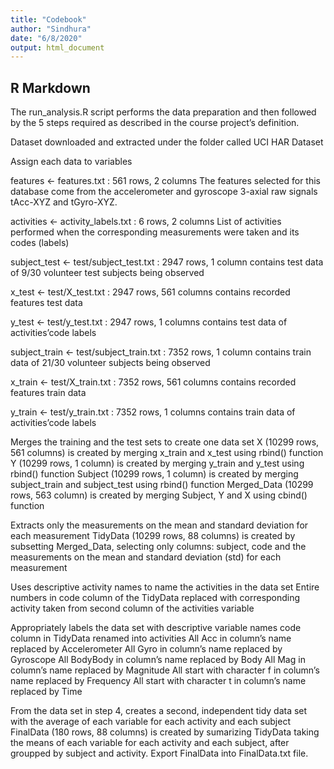 ```yaml
---
title: "Codebook"
author: "Sindhura"
date: "6/8/2020"
output: html_document
---
```


## R Markdown

The run_analysis.R script performs the data preparation and then followed by the 5 steps required as described in the course project’s definition.

Dataset downloaded and extracted under the folder called UCI HAR Dataset

Assign each data to variables

features <- features.txt : 561 rows, 2 columns
The features selected for this database come from the accelerometer and gyroscope 3-axial raw signals tAcc-XYZ and tGyro-XYZ.

activities <- activity_labels.txt : 6 rows, 2 columns
List of activities performed when the corresponding measurements were taken and its codes (labels)

subject_test <- test/subject_test.txt : 2947 rows, 1 column
contains test data of 9/30 volunteer test subjects being observed

x_test <- test/X_test.txt : 2947 rows, 561 columns
contains recorded features test data

y_test <- test/y_test.txt : 2947 rows, 1 columns
contains test data of activities’code labels

subject_train <- test/subject_train.txt : 7352 rows, 1 column
contains train data of 21/30 volunteer subjects being observed

x_train <- test/X_train.txt : 7352 rows, 561 columns
contains recorded features train data

y_train <- test/y_train.txt : 7352 rows, 1 columns
contains train data of activities’code labels

Merges the training and the test sets to create one data set
X (10299 rows, 561 columns) is created by merging x_train and x_test using rbind() function
Y (10299 rows, 1 column) is created by merging y_train and y_test using rbind() function
Subject (10299 rows, 1 column) is created by merging subject_train and subject_test using rbind() function
Merged_Data (10299 rows, 563 column) is created by merging Subject, Y and X using cbind() function

Extracts only the measurements on the mean and standard deviation for each measurement
TidyData (10299 rows, 88 columns) is created by subsetting Merged_Data, selecting only columns: subject, code and the measurements on the mean and standard deviation (std) for each measurement

Uses descriptive activity names to name the activities in the data set
Entire numbers in code column of the TidyData replaced with corresponding activity taken from second column of the activities variable

Appropriately labels the data set with descriptive variable names
code column in TidyData renamed into activities
All Acc in column’s name replaced by Accelerometer
All Gyro in column’s name replaced by Gyroscope
All BodyBody in column’s name replaced by Body
All Mag in column’s name replaced by Magnitude
All start with character f in column’s name replaced by Frequency
All start with character t in column’s name replaced by Time

From the data set in step 4, creates a second, independent tidy data set with the average of each variable for each activity and each subject
FinalData (180 rows, 88 columns) is created by sumarizing TidyData taking the means of each variable for each activity and each subject, after groupped by subject and activity.
Export FinalData into FinalData.txt file.
